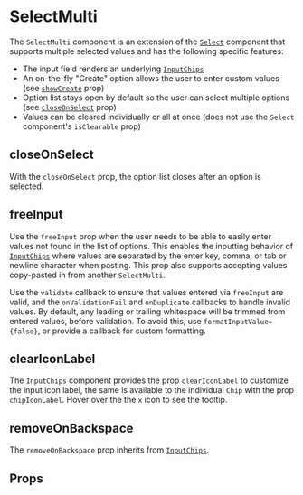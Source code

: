 
<Meta component={SelectMulti} title="Docs/SelectMulti" />

# SelectMulti

The `SelectMulti` component is an extension of the [`Select`](/components/forms/select) component that supports multiple selected values and has the following specific features:

- The input field renders an underlying [`InputChips`](/components/forms/input-chips)
- An on-the-fly "Create" option allows the user to enter custom values (see [`showCreate`](#showcreate) prop)
- Option list stays open by default so the user can select multiple options (see [`closeOnSelect`](#closeonselect) prop)
- Values can be cleared individually or all at once (does not use the `Select` component's `isClearable` prop)

<Editor code={storyBasic} />

## closeOnSelect

With the `closeOnSelect` prop, the option list closes after an option is selected.

<Editor code={storyCloseOnSelect} />

## freeInput

Use the `freeInput` prop when the user needs to be able to easily enter values not found in the list of options.
This enables the inputting behavior of [`InputChips`](/?path=/docs/docs-input-chips--docs) where values are separated
by the enter key, comma, or tab or newline character when pasting. This prop also supports accepting values copy-pasted in from another `SelectMulti`.

Use the `validate` callback to ensure that values entered via `freeInput` are valid, and the `onValidationFail` and `onDuplicate`
callbacks to handle invalid values. By default, any leading or trailing whitespace will be trimmed from
entered values, before validation. To avoid this, use `formatInputValue={false}`, or provide a callback for custom formatting.

<Editor code={storyFreeInput} />

## clearIconLabel

The `InputChips` component provides the prop `clearIconLabel` to customize the input icon label, the same is available to the individual `Chip` with the prop `chipIconLabel`. Hover over the the `x` icon to see the tooltip.

<Editor code={storyClearIconLabel} />

## removeOnBackspace

The `removeOnBackspace` prop inherits from [`InputChips`](/?path=/docs/docs-input-chips--docs#removeonbackspace).

## Props

<ArgsTable of={SelectMulti} exclude={excludedProps} />
